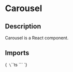 
<Meta title="Components/Carousel" of={CarouselStories} />

# Carousel

## Description

Carousel is a React component.

## Imports

<Markdown>{`
\`\`\`ts
\`\`\`
`}</Markdown>

<Primary />

<ArgsTable of={Carousel}/>

